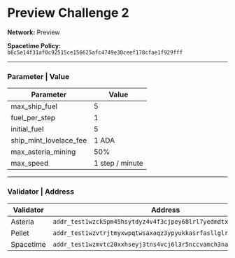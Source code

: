 

# Preview Challenge 2
**Network:** Preview

**Spacetime Policy:** `b6c5e14f31af0c92515ce156625afc4749e30ceef178cfae1f929fff`

<PlayButton slug="preview-challenge-2" />

---

### Parameter | Value

| Parameter                  | Value              |
|----------------------------|--------------------|
| max_ship_fuel              | 5                  |
| fuel_per_step              | 1                  |
| initial_fuel               | 5                  |
| ship_mint_lovelace_fee     | 1 ADA              |
| max_asteria_mining         | 50%                |
| max_speed                  | 1 step / minute    |

---

### Validator | Address

| Validator | Address                                                           |
|-----------|-------------------------------------------------------------------|
| Asteria   | `addr_test1wzck5pm45hsytdyz4v4f3cjpey68lrl7yedmdtx3q3f2dnqmww2hy` |
| Pellet    | `addr_test1wzvtrjtmyxwpqtwsaxaqz3ypyukkasrfasllglrru2glrdcsra05l` |
| Spacetime | `addr_test1wzmvtc20xxhseyj3tns4vcj6l3r5nccvamch3nawr7ffllcmwmxeq` |
